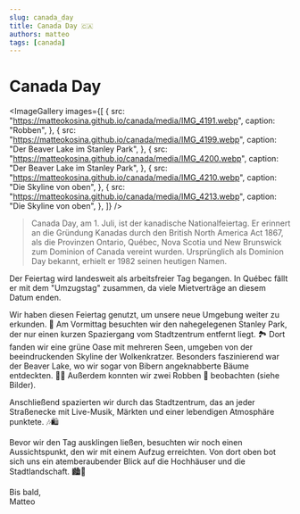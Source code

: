 ```yaml
---
slug: canada_day
title: Canada Day 🇨🇦
authors: matteo
tags: [canada]
---
```


# Canada Day


<ImageGallery
  images={[
    {
      src: "https://matteokosina.github.io/canada/media/IMG_4191.webp",
      caption: "Robben",
    },
    {
      src: "https://matteokosina.github.io/canada/media/IMG_4199.webp",
      caption: "Der Beaver Lake im Stanley Park",
    },
    {
      src: "https://matteokosina.github.io/canada/media/IMG_4200.webp",
      caption: "Der Beaver Lake im Stanley Park",
    },
    {
      src: "https://matteokosina.github.io/canada/media/IMG_4210.webp",
      caption: "Die Skyline von oben",
    },
    {
      src: "https://matteokosina.github.io/canada/media/IMG_4213.webp",
      caption: "Die Skyline von oben",
    },
  ]}
/>

> Canada Day, am 1. Juli, ist der kanadische Nationalfeiertag. Er erinnert an die Gründung Kanadas durch den British North America Act 1867, als die Provinzen Ontario, Québec, Nova Scotia und New Brunswick zum Dominion of Canada vereint wurden. Ursprünglich als Dominion Day bekannt, erhielt er 1982 seinen heutigen Namen.

Der Feiertag wird landesweit als arbeitsfreier Tag begangen. In Québec fällt er mit dem "Umzugstag" zusammen, da viele Mietverträge an diesem Datum enden.

Wir haben diesen Feiertag genutzt, um unsere neue Umgebung weiter zu erkunden. 🌟 Am Vormittag besuchten wir den nahegelegenen Stanley Park, der nur einen kurzen Spaziergang vom Stadtzentrum entfernt liegt. 🏞️ Dort fanden wir eine grüne Oase mit mehreren Seen, umgeben von der beeindruckenden Skyline der Wolkenkratzer. Besonders faszinierend war der Beaver Lake, wo wir sogar von Bibern angeknabberte Bäume entdeckten. 🦫🌳
Außerdem konnten wir zwei Robben 🦭 beobachten (siehe Bilder).

Anschließend spazierten wir durch das Stadtzentrum, das an jeder Straßenecke mit Live-Musik, Märkten und einer lebendigen Atmosphäre punktete. 🎶🛍️

Bevor wir den Tag ausklingen ließen, besuchten wir noch einen Aussichtspunkt, den wir mit einem Aufzug erreichten. Von dort oben bot sich uns ein atemberaubender Blick auf die Hochhäuser und die Stadtlandschaft. 🏙️🚡

Bis bald,  
Matteo
